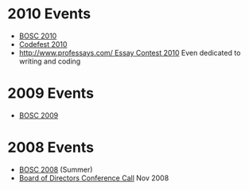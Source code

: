 = 2010 Events =
* [[BOSC 2010]]
* [[Codefest 2010]]
* [[http://www.professays.com/ Essay Contest 2010]] Even dedicated to writing and coding

=2009 Events=
* [[BOSC 2009]]

=2008 Events=
* [[BOSC 2008]] (Summer)
* [[Minutes:2008 ConfCall|Board of Directors Conference Call]] Nov 2008